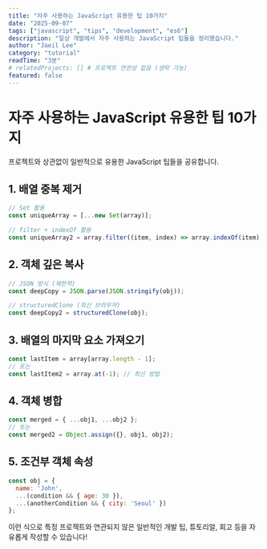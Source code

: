 ```yaml
---
title: "자주 사용하는 JavaScript 유용한 팁 10가지"
date: "2025-09-07"
tags: ["javascript", "tips", "development", "es6"]
description: "일상 개발에서 자주 사용하는 JavaScript 팁들을 정리했습니다."
author: "Jaeil Lee"
category: "tutorial"
readTime: "3분"
# relatedProjects: [] # 프로젝트 연관성 없음 (생략 가능)
featured: false
---
```


# 자주 사용하는 JavaScript 유용한 팁 10가지

프로젝트와 상관없이 일반적으로 유용한 JavaScript 팁들을 공유합니다.

## 1. 배열 중복 제거

```javascript
// Set 활용
const uniqueArray = [...new Set(array)];

// filter + indexOf 활용
const uniqueArray2 = array.filter((item, index) => array.indexOf(item) === index);
```

## 2. 객체 깊은 복사

```javascript
// JSON 방식 (제한적)
const deepCopy = JSON.parse(JSON.stringify(obj));

// structuredClone (최신 브라우저)
const deepCopy2 = structuredClone(obj);
```

## 3. 배열의 마지막 요소 가져오기

```javascript
const lastItem = array[array.length - 1];
// 또는
const lastItem2 = array.at(-1); // 최신 방법
```

## 4. 객체 병합

```javascript
const merged = { ...obj1, ...obj2 };
// 또는
const merged2 = Object.assign({}, obj1, obj2);
```

## 5. 조건부 객체 속성

```javascript
const obj = {
  name: 'John',
  ...(condition && { age: 30 }),
  ...(anotherCondition && { city: 'Seoul' })
};
```

이런 식으로 특정 프로젝트와 연관되지 않은 일반적인 개발 팁, 튜토리얼, 회고 등을 자유롭게 작성할 수 있습니다!